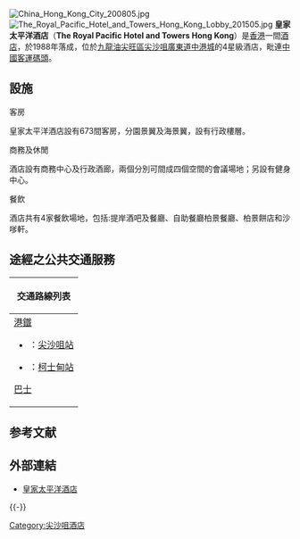 [[File:China_Hong_Kong_City_200805.jpg|thumb]]
[[File:The_Royal_Pacific_Hotel_and_Towers_Hong_Kong_Lobby_201505.jpg|thumb]]
'''皇家太平洋酒店'''（'''The Royal Pacific Hotel and Towers Hong Kong'''）是[[香港|香港]]一間[[酒店|酒店]]，於1988年落成，位於[[九龍|九龍]][[油尖旺區|油尖旺區]][[尖沙咀|尖沙咀]][[廣東道|廣東道]][[中港城|中港城]]的4星級酒店，毗連[[中國客運碼頭|中國客運碼頭]]。

==設施==
;客房
皇家太平洋酒店設有673間客房，分園景翼及海景翼，設有行政樓層。

;商務及休閒
酒店設有商務中心及行政酒廊，兩個分別可間成四個空間的會議場地；另設有健身中心。

;餐飲
酒店共有4家餐飲場地，包括:提岸酒吧及餐廳、自助餐廳柏景餐廳、柏景餅店和沙嗲軒。

==途經之公共交通服務==
{| class="mw-collapsible mw-collapsed wikitable" style="background:yellow; margin: 0 auto; width: auto;" 
! 交通路線列表
|-
|
;[[港鐵|港鐵]]
*{{港鐵路線標誌|TWL}}：[[尖沙咀站|尖沙咀站]]
*{{港鐵路線標誌|TML}}：[[柯士甸站|柯士甸站]]
;[[香港巴士|巴士]]
{{九龍新界巴士簡單列表|3C|3X|12|12P|14|203C|203S|215X|238P|238X|259B|260X|261B|268B|269B|271|271B|271P|271X|281A|296D}}{{過海隧道巴士簡單列表|110|973}}
{{九龍專線小巴簡單列表|3|6|6C|77M|78}}
|}

== 参考文献 ==
{{Reflist}}

== 外部連結 ==
{{Commons category|The Royal Pacific Hotel Hong Kong}}
* [http://www.sino-hotels.com/The_Royal_Pacific_Hotel_and_Towers/tc/default.aspx 皇家太平洋酒店] {{Wayback|url=http://www.sino-hotels.com/The_Royal_Pacific_Hotel_and_Towers/tc/default.aspx |date=20080622023828 }}

{{-}}
{{信和置業}}

[[Category:尖沙咀酒店|Category:尖沙咀酒店]]


{{HK-buil-stub}}